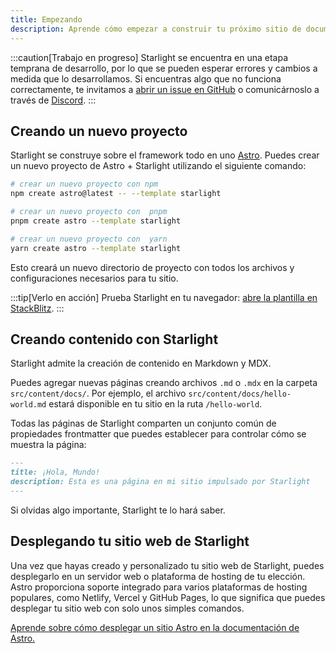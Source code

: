```yaml
---
title: Empezando
description: Aprende cómo empezar a construir tu próximo sitio de documentación con Starlight utilizando Astro.
---
```



:::caution[Trabajo en progreso]
Starlight se encuentra en una etapa temprana de desarrollo, por lo que se pueden esperar errores y cambios a medida que lo desarrollamos. Si encuentras algo que no funciona correctamente, te invitamos a [abrir un issue en GitHub](https://github.com/withastro/starlight/issues/new/choose) o comunicárnoslo a través de [Discord](https://astro.build/chat).
:::

## Creando un nuevo proyecto

Starlight se construye sobre el framework todo en uno [Astro](https://astro.build). Puedes crear un nuevo proyecto de Astro + Starlight utilizando el siguiente comando:

<Tabs>
<TabItem label="npm">

```sh
# crear un nuevo proyecto con npm
npm create astro@latest -- --template starlight
```

</TabItem>
<TabItem label="pnpm">

```sh
# crear un nuevo proyecto con  pnpm
pnpm create astro --template starlight
```

</TabItem>
<TabItem label="Yarn">

```sh
# crear un nuevo proyecto con  yarn
yarn create astro --template starlight
```

</TabItem>
</Tabs>

Esto creará un nuevo directorio de proyecto con todos los archivos y configuraciones necesarios para tu sitio.

:::tip[Verlo en acción]
Prueba Starlight en tu navegador:
[abre la plantilla en StackBlitz](https://stackblitz.com/github/withastro/starlight/tree/main/examples/basics).
:::

## Creando contenido con Starlight

Starlight admite la creación de contenido en Markdown y MDX.

Puedes agregar nuevas páginas creando archivos `.md` o `.mdx` en la carpeta `src/content/docs/`. Por ejemplo, el archivo `src/content/docs/hello-world.md` estará disponible en tu sitio en la ruta `/hello-world`.

Todas las páginas de Starlight comparten un conjunto común de propiedades frontmatter que puedes establecer para controlar cómo se muestra la página:

```md
---
title: ¡Hola, Mundo!
description: Esta es una página en mi sitio impulsado por Starlight
---
```

Si olvidas algo importante, Starlight te lo hará saber.

## Desplegando tu sitio web de Starlight

Una vez que hayas creado y personalizado tu sitio web de Starlight, puedes desplegarlo en un servidor web o plataforma de hosting de tu elección. Astro proporciona soporte integrado para varios plataformas de hosting populares, como Netlify, Vercel y GitHub Pages, lo que significa que puedes desplegar tu sitio web con solo unos simples comandos.

[Aprende sobre cómo desplegar un sitio Astro en la documentación de Astro.](https://docs.astro.build/es/guides/deploy/)
